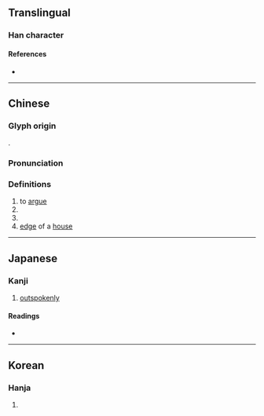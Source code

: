 {{character info/new}}
==Translingual==

===Han character===
{{Han char|rn=30|rad=口|as=06|sn=9|four=66207|canj=RRMMS|ids=⿱吅亏}}

====References====
* {{Han ref|kx=0186.020|dkj=03529|dj=0405.240|hdz=10615.060|uh=54A2|ud=21666|bh=CE4B|bd=52811}}

----

==Chinese==
{{zh-forms|alt=㖾}}

===Glyph origin===
{{Han etym}}
{{Han compound|吅|屰|c1=s|c2=p|ls=psc}}.

===Pronunciation===
{{zh-pron
|m=è
|c=ngok6
|mn=go̍k
|mc=y
|oc=y
|ma=
|cat=n,v
}}

===Definitions===
{{zh-hanzi}}

# to [[argue]]
# {{zh-alt-form|愕|tr=-|to be [[surprise]]d}}
# {{zh-alt-form|鍔|tr=-|[[blade]] ([[edge]]) of a [[sword]]}}
# [[edge]] of a [[house]]

----

==Japanese==

===Kanji===
{{ja-kanji|grade=|rs=口06}}

# [[outspokenly]]

====Readings====
* {{ja-readings|on=[[がく]] (gaku)|kun=[[おどろく]] (odoroku)}}

----

==Korean==

===Hanja===
{{ko-hanja|hangeul=악|rv=ak|mr=ak}}

# {{defn|lang=ko|sort=口06}}